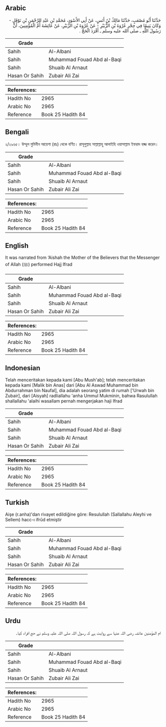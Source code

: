 ## Arabic


<div dir="rtl" lang="ar" style={{fontSize:'larger',backgroundColor:'#f8f9fa',padding:20}}>
حَدَّثَنَا أَبُو مُصْعَبٍ، حَدَّثَنَا مَالِكُ بْنُ أَنَسٍ، عَنْ أَبِي الأَسْوَدِ، مُحَمَّدِ بْنِ عَبْدِ الرَّحْمَنِ بْنِ نَوْفَلٍ - وَكَانَ يَتِيمًا فِي حِجْرِ عُرْوَةَ بْنِ الزُّبَيْرِ - عَنْ عُرْوَةَ بْنِ الزُّبَيْرِ، عَنْ عَائِشَةَ أُمِّ الْمُؤْمِنِينَ، أَنَّ رَسُولَ اللَّهِ ـ صلى الله عليه وسلم ـ أَفْرَدَ الْحَجَّ ‏.‏
</div>
<div style={{backgroundColor:'#f8f9fa',padding:20, marginBottom: 10}}><table> <thead> <tr> <th>Grade</th> <th></th> </tr> </thead> <tbody> <tr><td>Sahih</td><td>Al-Albani</td></tr><tr><td>Sahih</td><td>Muhammad Fouad Abd al-Baqi</td></tr><tr><td>Sahih</td><td>Shuaib Al Arnaut</td></tr><tr><td>Hasan Or Sahih</td><td>Zubair Ali Zai</td></tr></tbody></table><table> <thead> <tr> <th>References:</th> <th></th> </tr> </thead> <tbody><tr><td>Hadith No</td><td>2965</td></tr><tr><td>Arabic No</td><td>2965</td></tr><tr><td>Reference</td><td>Book 25 Hadith 84</td></tr></tbody></table></div>

## Bengali


<div dir="ltr" lang="bn" style={{fontSize:'larger',backgroundColor:'#f8f9fa',padding:20}}>
২/২৯৬৫। উম্মুল মুমিনীন আয়েশা (রাঃ) থেকে বর্ণিত। রাসূলুল্লাহ সাল্লাল্লাহু আলাইহি ওয়াসাল্লাম ইফরাদ হজ্জ করেন।
</div>
<div style={{backgroundColor:'#f8f9fa',padding:20, marginBottom: 10}}><table> <thead> <tr> <th>Grade</th> <th></th> </tr> </thead> <tbody> <tr><td>Sahih</td><td>Al-Albani</td></tr><tr><td>Sahih</td><td>Muhammad Fouad Abd al-Baqi</td></tr><tr><td>Sahih</td><td>Shuaib Al Arnaut</td></tr><tr><td>Hasan Or Sahih</td><td>Zubair Ali Zai</td></tr></tbody></table><table> <thead> <tr> <th>References:</th> <th></th> </tr> </thead> <tbody><tr><td>Hadith No</td><td>2965</td></tr><tr><td>Arabic No</td><td>2965</td></tr><tr><td>Reference</td><td>Book 25 Hadith 84</td></tr></tbody></table></div>

## English


<div dir="ltr" lang="en" style={{fontSize:'larger',backgroundColor:'#f8f9fa',padding:20}}>
It was narrated from ‘Aishah the Mother of the Believers that the Messenger of Allah (ﷺ) performed Hajj Ifrad
</div>
<div style={{backgroundColor:'#f8f9fa',padding:20, marginBottom: 10}}><table> <thead> <tr> <th>Grade</th> <th></th> </tr> </thead> <tbody> <tr><td>Sahih</td><td>Al-Albani</td></tr><tr><td>Sahih</td><td>Muhammad Fouad Abd al-Baqi</td></tr><tr><td>Sahih</td><td>Shuaib Al Arnaut</td></tr><tr><td>Hasan Or Sahih</td><td>Zubair Ali Zai</td></tr></tbody></table><table> <thead> <tr> <th>References:</th> <th></th> </tr> </thead> <tbody><tr><td>Hadith No</td><td>2965</td></tr><tr><td>Arabic No</td><td>2965</td></tr><tr><td>Reference</td><td>Book 25 Hadith 84</td></tr></tbody></table></div>

## Indonesian


<div dir="ltr" lang="id" style={{fontSize:'larger',backgroundColor:'#f8f9fa',padding:20}}>
Telah menceritakan kepada kami [Abu Mush'ab]; telah menceritakan kepada kami [Malik bin Anas] dari [Abu Al Aswad Muhammad bin Abdurrahman bin Naufal], dia adalah seorang yatim di rumah ['Urwah bin Zubair], dari [Aisyah] radliallahu 'anha Ummul Mukminin, bahwa Rasulullah shallallahu 'alaihi wasallam pernah mengerjakan haji Ifrad
</div>
<div style={{backgroundColor:'#f8f9fa',padding:20, marginBottom: 10}}><table> <thead> <tr> <th>Grade</th> <th></th> </tr> </thead> <tbody> <tr><td>Sahih</td><td>Al-Albani</td></tr><tr><td>Sahih</td><td>Muhammad Fouad Abd al-Baqi</td></tr><tr><td>Sahih</td><td>Shuaib Al Arnaut</td></tr><tr><td>Hasan Or Sahih</td><td>Zubair Ali Zai</td></tr></tbody></table><table> <thead> <tr> <th>References:</th> <th></th> </tr> </thead> <tbody><tr><td>Hadith No</td><td>2965</td></tr><tr><td>Arabic No</td><td>2965</td></tr><tr><td>Reference</td><td>Book 25 Hadith 84</td></tr></tbody></table></div>

## Turkish


<div dir="ltr" lang="tr" style={{fontSize:'larger',backgroundColor:'#f8f9fa',padding:20}}>
Aişe (r.anha)'dan rivayet edildiğine göre: Resulullah (Sallallahu Aleyhi ve Sellem) hacc-ı ifrûd etmiştir
</div>
<div style={{backgroundColor:'#f8f9fa',padding:20, marginBottom: 10}}><table> <thead> <tr> <th>Grade</th> <th></th> </tr> </thead> <tbody> <tr><td>Sahih</td><td>Al-Albani</td></tr><tr><td>Sahih</td><td>Muhammad Fouad Abd al-Baqi</td></tr><tr><td>Sahih</td><td>Shuaib Al Arnaut</td></tr><tr><td>Hasan Or Sahih</td><td>Zubair Ali Zai</td></tr></tbody></table><table> <thead> <tr> <th>References:</th> <th></th> </tr> </thead> <tbody><tr><td>Hadith No</td><td>2965</td></tr><tr><td>Arabic No</td><td>2965</td></tr><tr><td>Reference</td><td>Book 25 Hadith 84</td></tr></tbody></table></div>

## Urdu


<div dir="rtl" lang="ur" style={{fontSize:'larger',backgroundColor:'#f8f9fa',padding:20}}>
ام المؤمنین عائشہ رضی اللہ عنہا سے روایت ہے کہ رسول اللہ صلی اللہ علیہ وسلم نے حج افراد کیا۔
</div>
<div style={{backgroundColor:'#f8f9fa',padding:20, marginBottom: 10}}><table> <thead> <tr> <th>Grade</th> <th></th> </tr> </thead> <tbody> <tr><td>Sahih</td><td>Al-Albani</td></tr><tr><td>Sahih</td><td>Muhammad Fouad Abd al-Baqi</td></tr><tr><td>Sahih</td><td>Shuaib Al Arnaut</td></tr><tr><td>Hasan Or Sahih</td><td>Zubair Ali Zai</td></tr></tbody></table><table> <thead> <tr> <th>References:</th> <th></th> </tr> </thead> <tbody><tr><td>Hadith No</td><td>2965</td></tr><tr><td>Arabic No</td><td>2965</td></tr><tr><td>Reference</td><td>Book 25 Hadith 84</td></tr></tbody></table></div>